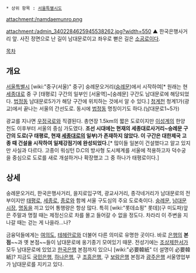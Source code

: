  * 상위 항목 : [[서울특별시도]]

{{{+1 南大門路 / Namdaemun-ro }}}

attachment:/namdaemunro.png

attachment:/admin_3402284625945538262.jpg?width=550
▲ 한국은행사거리 앞. 사진 정면으로 난 길이 남대문로이고 좌우로 뻗은 길은 [[소공로]]이다.

[[목차]]
== 개요 ==
[[서울특별시]] [wiki:"중구(서울)" 중구] 숭례문오거리([[숭례문]])에서 시작하여[* 원래는 현 [[세종대로]] 중 구 [태평로] 구간의 일부인 [서울역]~[숭례문] 구간도 남대문로에 해당되었다. [[법정동]] 남대문로5가가 해당 구간에 위치하는 것에서 알 수 있다.] [[청계천]] 청계1가(광교)에서 끝나는 서울의 간선도로. 동시에 [[법정동]] 명칭이기도 하다.(남대문로1~5가)

광교를 지나면 [[우정국로]]와 직결된다. 총연장 1.5km의 짧은 도로이지만 [[이성계]]의 한양 천도 이후부터 서울의 중심 가도였다. '''조선 시대에는 현재의 세종대로사거리~숭례문 구간의 도로(구 태평로, 현재 [[세종대로]]의 일부)가 존재하지 않았다. 이 구간은 대한제국 고종 때 건설을 시작하여 일제강점기에 완성되었다.'''[* 많이들 일본이 건설했다고 알고 있지만 사실과 다르다. 고종이 워싱턴 D.C의 방사형 도시체계를 서울에 적용하고자 덕수궁을 중심으로 도로를 새로 개설하거나 확장했고 그 중 하나가 태평로이다.]

== 상세 ==
숭례문오거리, 한국은행사거리, 을지로입구역, 광교사거리, 종각네거리가 남대문로의 전부이지만 [[태평로(서울)|태평로]], [[세종로]], [[종로(서울)|종로]]와 함께 서울 구도심의 주요 도로축이다. [[숭례문]], [[남대문시장]], [[명동]]을 끼고 있어 통행량은 항상 많다. 특히 [wiki:"롯데쇼핑" 롯데](구 미도파)앞은 주말과 명절 때는 제정신으로 차를 몰고 들어갈 수 없을 정도다. 차라리 이 주변을 지나갈 때는 걷는 게 나을라...나?

금융덕들에게는 [[여의도]], [[테헤란로]]와 더불어 다른 의미로 유명한 곳이다. 바로 [[은행]]의 '''본점'''~~과 옛 본점~~들이 남대문로에 옹기종기 모여있기 때문. 전성기에는 [[조상제한서]]가 모두 남대문로에 있었고 [[한국은행]] 본점까지 있으니 [wiki:"必要韓紙" 더 설명이 必要韓紙]? 지금도 [[국민은행]], [[하나은행]], 구 [[조흥은행]], 구 [[보람은행]] 본점과 [[광주은행]] 서울영업부가 남대문로를 지키고 있다.
